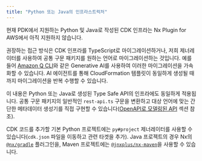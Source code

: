 ```yaml
---
title: "Python 또는 Java의 인프라스트럭처"
---
```





현재 PDK에서 지원하는 Python 및 Java로 작성된 CDK 인프라는 Nx Plugin for AWS에서 아직 지원하지 않습니다.

권장하는 접근 방식은 CDK 인프라를 TypeScript로 마이그레이션하거나, 저희 제너레이터를 사용하여 공통 구문 패키지를 원하는 언어로 마이그레이션하는 것입니다. 예를 들어 [Amazon Q CLI](https://aws.amazon.com/developer/learning/q-developer-cli/)와 같은 Generative AI를 사용하여 이러한 마이그레이션을 가속화할 수 있습니다. AI 에이전트를 통해 CloudFormation 템플릿이 동일하게 생성될 때까지 마이그레이션을 반복 수행할 수 있습니다.

이 내용은 Python 또는 Java로 생성된 Type Safe API의 인프라에도 동일하게 적용됩니다. 공통 구문 패키지의 일반적인 `rest-api.ts` 구문을 변환하고 대상 언어에 맞는 간단한 메타데이터 생성기를 직접 구현할 수 있습니다([OpenAPI로 모델링된 API](#apis-modelled-with-openapi) 섹션 참조).

CDK 코드를 추가할 기본 Python 프로젝트에는 <Link path="/guides/python-project">`py#project` 제너레이터</Link>를 사용할 수 있습니다(`cdk.json` 파일을 이동하고 관련 타겟을 추가). Java 프로젝트의 경우 Nx의 [`@nx/gradle`](https://nx.dev/technologies/java/introduction) 플러그인을, Maven 프로젝트에는 [`@jnxplus/nx-maven`](https://github.com/gridatek/jnxplus/tree/main/packages/nx-maven)을 사용할 수 있습니다.